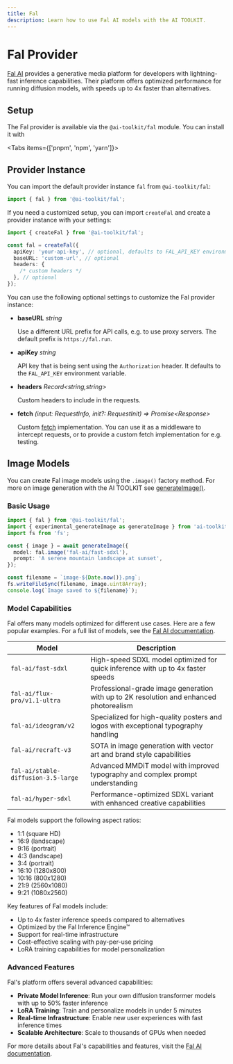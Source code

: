 ```yaml
---
title: Fal
description: Learn how to use Fal AI models with the AI TOOLKIT.
---
```


# Fal Provider

[Fal AI](https://fal.ai/) provides a generative media platform for developers with lightning-fast inference capabilities. Their platform offers optimized performance for running diffusion models, with speeds up to 4x faster than alternatives.

## Setup

The Fal provider is available via the `@ai-toolkit/fal` module. You can install it with

<Tabs items={['pnpm', 'npm', 'yarn']}>
  <Tab>
    <Snippet text="pnpm add @ai-toolkit/fal" dark />
  </Tab>
  <Tab>
    <Snippet text="npm install @ai-toolkit/fal" dark />
  </Tab>
  <Tab>
    <Snippet text="yarn add @ai-toolkit/fal" dark />
  </Tab>
</Tabs>

## Provider Instance

You can import the default provider instance `fal` from `@ai-toolkit/fal`:

```ts
import { fal } from '@ai-toolkit/fal';
```

If you need a customized setup, you can import `createFal` and create a provider instance with your settings:

```ts
import { createFal } from '@ai-toolkit/fal';

const fal = createFal({
  apiKey: 'your-api-key', // optional, defaults to FAL_API_KEY environment variable
  baseURL: 'custom-url', // optional
  headers: {
    /* custom headers */
  }, // optional
});
```

You can use the following optional settings to customize the Fal provider instance:

- **baseURL** _string_

  Use a different URL prefix for API calls, e.g. to use proxy servers.
  The default prefix is `https://fal.run`.

- **apiKey** _string_

  API key that is being sent using the `Authorization` header.
  It defaults to the `FAL_API_KEY` environment variable.

- **headers** _Record&lt;string,string&gt;_

  Custom headers to include in the requests.

- **fetch** _(input: RequestInfo, init?: RequestInit) => Promise&lt;Response&gt;_

  Custom [fetch](https://developer.mozilla.org/en-US/docs/Web/API/fetch) implementation.
  You can use it as a middleware to intercept requests,
  or to provide a custom fetch implementation for e.g. testing.

## Image Models

You can create Fal image models using the `.image()` factory method.
For more on image generation with the AI TOOLKIT see [generateImage()](/docs/reference/ai-toolkit-core/generate-image).

### Basic Usage

```ts
import { fal } from '@ai-toolkit/fal';
import { experimental_generateImage as generateImage } from 'ai-toolkit';
import fs from 'fs';

const { image } = await generateImage({
  model: fal.image('fal-ai/fast-sdxl'),
  prompt: 'A serene mountain landscape at sunset',
});

const filename = `image-${Date.now()}.png`;
fs.writeFileSync(filename, image.uint8Array);
console.log(`Image saved to ${filename}`);
```

### Model Capabilities

Fal offers many models optimized for different use cases. Here are a few popular examples. For a full list of models, see the [Fal AI documentation](https://fal.ai/models).

| Model                               | Description                                                                            |
| ----------------------------------- | -------------------------------------------------------------------------------------- |
| `fal-ai/fast-sdxl`                  | High-speed SDXL model optimized for quick inference with up to 4x faster speeds        |
| `fal-ai/flux-pro/v1.1-ultra`        | Professional-grade image generation with up to 2K resolution and enhanced photorealism |
| `fal-ai/ideogram/v2`                | Specialized for high-quality posters and logos with exceptional typography handling    |
| `fal-ai/recraft-v3`                 | SOTA in image generation with vector art and brand style capabilities                  |
| `fal-ai/stable-diffusion-3.5-large` | Advanced MMDiT model with improved typography and complex prompt understanding         |
| `fal-ai/hyper-sdxl`                 | Performance-optimized SDXL variant with enhanced creative capabilities                 |

Fal models support the following aspect ratios:

- 1:1 (square HD)
- 16:9 (landscape)
- 9:16 (portrait)
- 4:3 (landscape)
- 3:4 (portrait)
- 16:10 (1280x800)
- 10:16 (800x1280)
- 21:9 (2560x1080)
- 9:21 (1080x2560)

Key features of Fal models include:

- Up to 4x faster inference speeds compared to alternatives
- Optimized by the Fal Inference Engine™
- Support for real-time infrastructure
- Cost-effective scaling with pay-per-use pricing
- LoRA training capabilities for model personalization

### Advanced Features

Fal's platform offers several advanced capabilities:

- **Private Model Inference**: Run your own diffusion transformer models with up to 50% faster inference
- **LoRA Training**: Train and personalize models in under 5 minutes
- **Real-time Infrastructure**: Enable new user experiences with fast inference times
- **Scalable Architecture**: Scale to thousands of GPUs when needed

For more details about Fal's capabilities and features, visit the [Fal AI documentation](https://fal.ai/docs).
